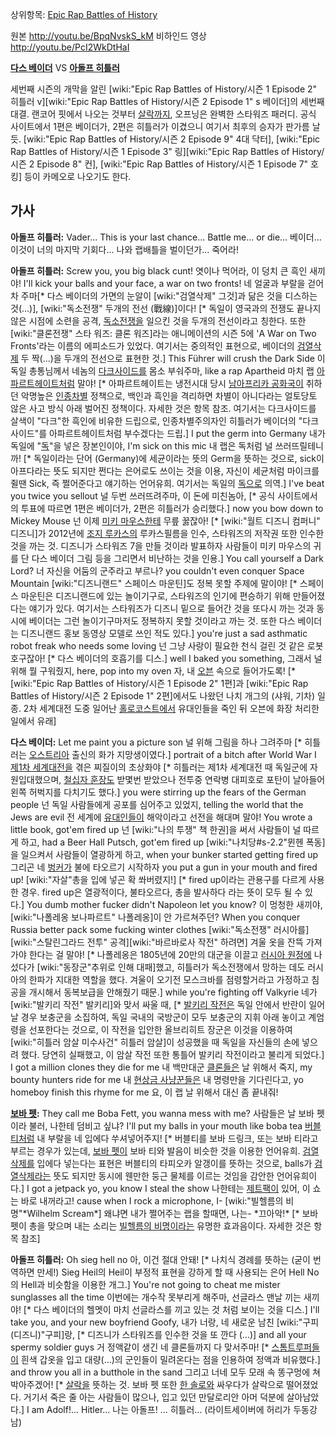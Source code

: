 상위항목: [[Epic Rap Battles of History]]

{{{#!html
<object width="560" height="315"><param name="movie" value="https://www.youtube.com/v/CeLrlmV9A-s?version=3&amp;hl=en_US"></param><param name="allowFullScreen" value="true"></param><param name="allowscriptaccess" value="always"></param><embed src="https://www.youtube.com/v/BpqNvskS_kM?version=3&amp;hl=en_US" type="application/x-shockwave-flash" width="560" height="315" allowscriptaccess="always" allowfullscreen="true"></embed></object>
}}}
원본 http://youtu.be/BpqNvskS_kM
비하인드 영상 http://youtu.be/PcI2WkDtHaI

'''[[다스 베이더]]''' VS '''[[아돌프 히틀러]]'''

세번째 시즌의 개막을 알린 [wiki:"Epic Rap Battles of History/시즌 1 Episode 2" 히틀러 v][wiki:"Epic Rap Battles of History/시즌 2 Episode 1" s 베이더]의 세번째 대결. 
랜코어 핏에서 나오는 것부터 [[살락]]까지, 오프닝은 완벽한 스타워즈 패러디.
공식 사이트에서 1편은 베이더가, 2편은 히틀러가 이겼으니 여기서 최후의 승자가 판가름 날 듯. 
[wiki:"Epic Rap Battles of History/시즌 2 Episode 9" 4대 닥터], [wiki:"Epic Rap Battles of History/시즌 1 Episode 3" 링][wiki:"Epic Rap Battles of History/시즌 2 Episode 8" 컨], [wiki:"Epic Rap Battles of History/시즌 1 Episode 7" 호킹] 등이 카메오로 나오기도 한다.

== 가사 ==
'''아돌프 히틀러:'''
Vader... This is your last chance... Battle me... or die...
베이더... 이것이 너의 마지막 기회다... 나와 랩배틀을 벌이던가... 죽어라!


'''아돌프 히틀러:'''
Screw you, you big black cunt!
엿이나 먹어라, 이 덩치 큰 흑인 새끼야!
I'll kick your balls and your face, a war on two fronts!
네 얼굴과 부랄을 걷어차 주마[* 다스 베이더의 가면의 눈알이 [wiki:"검열삭제" 그것]과 닮은 것을 디스하는 것(...)], [wiki:"독소전쟁" 두개의 전선 (戰線)]이다! [* 독일이 영국과의 전쟁도 끝나지 않은 시점에 소련을 공격, [[독소전쟁]]을 일으킨 것을 두개의 전선이라고 칭한다. 또한 [wiki:"클론전쟁" 스타 워즈: 클론 워즈]라는 애니메이션의 시즌 5에 'A War on Two Fronts'라는 이름의 에피소드가 있었다. 여기서는 중의적인 표현으로, 베이더의 [[검열삭제]] 두 짝(...)을 두개의 전선으로 표현한 것.] 
This Führer will crush the Dark Side
이 독일 총통님께서 네놈의 [[다크사이드]]를 몸소 부숴주마,
like a rap Apartheid
마치 랩 [[아파르트헤이트]]처럼 말야! [* 아파르트헤이트는 냉전시대 당시 [[남아프리카 공화국]]이 취하던 악명높은 [[인종차별]] 정책으로, 백인과 흑인을 격리하면 차별이 아니다라는 얼토당토 않은 사고 방식 아래 벌어진 정책이다. 자세한 것은 항목 참조. 여기서는 다크사이드를 살색이 "다크"한 흑인에 비유한 드립으로, 인종차별주의자인 히틀러가 베이더의 "다크사이드"를 아파르트헤이트처럼 부수겠다는 드립.] 
I put the germ into Germany
내가 독일에 "[[독]]"을 넣은 장본인이야, 
I'm sick on this mic
내 랩은 독처럼 널 쓰러뜨릴테니까! [* 독일이라는 단어 (Germany)에 세균이라는 뜻의 Germ을 뜻하는 것으로, sick이 아프다라는 뜻도 되지만 쩐다는 은어로도 쓰이는 것을 이용, 자신이 세균처럼 마이크를 쥘땐 Sick, 즉 쩔어준다고 얘기하는 언어유희. 여기서는 독일의 [[독]]으로 의역.]
I've beat you twice you sellout 
널 두번 쓰러뜨려주마, 이 돈에 미친놈아, [* 공식 사이트에서의 투표에 따르면 1편은 베이더가, 2편은 히틀러가 승리했다.]
now you bow down to Mickey Mouse
넌 이제 [[미키 마우스]]한테 무릎 꿇잖아! [* [wiki:"월트 디즈니 컴퍼니" 디즈니]가 2012년에 [[조지 루카스]]의 루카스필름을 인수, 스타워즈의 저작권 또한 인수한 것을 까는 것. 디즈니가 스타워즈 7을 만들 것이라 발표하자 사람들이 미키 마우스의 귀를 단 다스 베이더 그림 등을 그리면서 비난하는 것을 인용.] 
You call yourself a Dark Lord? 
너 자신을 어둠의 군주라고 부르나?
you couldn't even conquer Space Mountain
[wiki:"디즈니랜드" 스페이스 마운틴]도 정복 못할 주제에 말이야! [* 스페이스 마운틴은 디즈니랜드에 있는 놀이기구로, 스타워즈의 인기에 편승하기 위해 만들어졌다는 얘기가 있다. 여기서는 스타워즈가 디즈니 밑으로 들어간 것을 또다시 까는 것과 동시에 베이더는 그런 놀이기구마저도 정복하지 못할 것이라고 까는 것. 또한 다스 베이더는 디즈니랜드 홍보 동영상 모델로 쓰인 적도 있다.]
you're just a sad asthmatic robot freak who needs some loving
넌 그냥 사랑이 필요한 천식 걸린 것 같은 로봇 호구잖아! [* 다스 베이더의 호흡기를 디스.]
well I baked you something, 
그래서 널 위해 뭘 구워줬지,
here, pop into my oven
자, 내 [[오븐]] 속으로 들어가도록! [* [wiki:"Epic Rap Battles of History/시즌 1 Episode 2" 1편]과 [wiki:"Epic Rap Battles of History/시즌 2 Episode 1" 2편]에서도 나왔던 나치 개그의 (샤워, 기차) 일종. 2차 세계대전 도중 일어난 [[홀로코스트]]에서 유대인들을 죽인 뒤 오븐에 화장 처리한 일에서 유래]


'''다스 베이더:'''
Let me paint you a picture son
널 위해 그림을 하나 그려주마 [* 히틀러는 [[오스트리아]] 출신의 화가 지망생이였다.]
portrait of a bitch after World War I
[[제1차 세계대전]]을 겪은 찌질이의 초상화야 [* 히틀러는 제1차 세계대전 때 독일군에 자원입대했으며, [[철십자 훈장]]도 받몇번 받았으나 전투중 연락병 대피호로 포탄이 날아들어 왼쪽 허벅지를 다치기도 했다.]
you were stirring up the fears of the German people
넌 독일 사람들에게 공포를 심어주고 있었지,
telling the world that the Jews are evil
전 세계에 [[유대인]]들이 해악이라고 선전을 해대며 말야!
You wrote a little book, got'em fired up
넌 [wiki:"나의 투쟁" 책 한권]을 써서 사람들이 널 따르게 하고,
had a Beer Hall Putsch, got'em fired up
[wiki:"나치당#s-2.2"뮌헨 폭동]을 일으켜서 사람들이 열광하게 하고,
when your bunker started getting fired up
그리곤 네 [[벙커]]가 불에 타오르기 시작하자
you put a gun in your mouth and fired up!
[wiki:"자살"총을 입에 넣곤 확 쏴버렸지!] [* fired up이라는 관용구를 다르게 사용한 경우. fired up은 열광적이다, 불타오르다, 총을 발사하다 라는 뜻이 모두 될 수 있다.]
You dumb mother fucker didn't Napoleon let you know?
이 멍청한 새끼야, [wiki:"나폴레옹 보나파르트" 나폴레옹]이 안 가르쳐주던?
When you conquer Russia better pack some fucking winter clothes
[wiki:"독소전쟁" 러시아를] [wiki:"스탈린그라드 전투" 공격][wiki:"바르바로사 작전" 하려면] 겨울 옷을 잔뜩 가져가야 한다는 걸 말야! [* 나폴레옹은 1805년에 20만의 대군을 이끌고 [[러시아 원정]]에 나섰다가 [wiki:"동장군"추위로 인해 대패]했고, 히틀러가 독소전쟁에서 망하는 데도 러시아의 한파가 지대한 역할을 했다. 겨울이 오기전 모스크바를 점령할거라고 가정하고 침공을 개시해서 동복보급을 안해줬기 때문.]
while you're fighting off Valkyrie
네가 [wiki:"발키리 작전" 발키리]와 맞서 싸울 때, [* [[발키리 작전]]은 독일 안에서 반란이 일어날 경우 보충군을 소집하여, 독일 국내의 국방군이 모두 보충군의 지휘 아래 놓이고 계엄령을 선포한다는 것으로, 이 작전을 입안한 올브리히트 장군은 이것을 이용하여 [wiki:"히틀러 암살 미수사건" 히틀러 암살]이 성공했을 때 독일을 자신들의 손에 넣으려 했다. 당연히 실패했고, 이 암살 작전 또한 통틀어 발키리 작전이라고 불리게 되었다.]
I got a million clones they die for me
내 백만대군 [[클론]]들은 날 위해서 죽지,
my bounty hunters ride for me
내 [[현상금 사냥꾼]]들은 내 명령만을 기다린다고,  
yo homeboy finish this rhyme for me
요, 이 랩 날 위해서 대신 좀 끝내줘!


'''[[보바 펫]]:'''
They call me Boba Fett, you wanna mess with me?
사람들은 날 보바 펫이라 불러, 나한테 덤비고 싶냐?
I'll put my balls in your mouth like boba tea
[[버블티]]처럼 내 부랄을 네 입에다 쑤셔넣어주지! [* 버블티를 보바 드링크, 또는 보바 티라고 부르는 경우가 있는데, [[보바 펫]]이 보바 티와 발음이 비슷한 것을 이용한 언어유희. [[검열삭제]]를 입에다 넣는다는 표현은 버블티의 타피오카 알갱이를 뜻하는 것으로, balls가 [[검열삭제]]라는 뜻도 되지만 동시에 웬만한 둥근 물체를 이르는 것임을 감안한 언어유희이다.]
I got a jetpack yo, you know I steal the show
나한테는 [[제트팩]]이 있어, 이 쇼는 바로 내꺼라고!
cause when I rock a microphone, I- [wiki:"빌헬름의 비명"*Wilhelm Scream*]
왜냐면 내가 쩔어주는 랩을 할때면, 나는- *끄아악!* [* 보바 펫이 총을 맞으며 내는 소리는 [[빌헬름의 비명]]이라는 유명한 효과음이다. 자세한 것은 항목 참조]


'''아돌프 히틀러:'''
Oh sieg hell no
아, 이건 절대 안돼! [* 나치식 경례를 뜻하는 (굳이 번역하면 만세!) Sieg Heil의 Heil이 부정적 표현을 강하게 할 때 사용되는 은어 Hell No의 Hell과 비슷함을 이용한 개그.] 
You're not going to cheat me mister sunglasses all the time
이번에는 개수작 못부리게 해주마, 선글라스 맨날 끼는 새끼야! [* 다스 베이더의 헬멧이 마치 선글라스를 끼고 있는 것 처럼 보이는 것을 디스.]
I'll take you, and your new boyfriend Goofy, 
내가 너랑, 네 새로운 남친 [wiki:"구피(디즈니)"구피]랑, [* 디즈니가 스타워즈를 인수한 것을 또 깐다 (...)]
and all your spermy soldier guys
거 정액같이 생긴 네 클론들까지 다 맞서주마! [* [[스톰트루퍼]]들이 흰색 갑옷을 입고 대량(...)의 군인들이 밀려온다는 점을 인용하여 정액과 비유했다.]
and throw you all in a butthole in the sand
그리고 너네 모두 모래 속 똥구멍에 쳐박아주겠어! [* [[살락]]을 뜻하는 것. 보바 펫 또한 [[한 솔로]]와 싸우다가 살락으로 떨어졌었다. 거기서 죽은 줄 아는 사람들이 많으나, 입고 있던 만달로리안 아머 덕분에 살아남았다.]
I am Adolf!... Hitler...
나는 아돌프! ... 히틀러... (라이트세이버에 허리가 두동강남)
